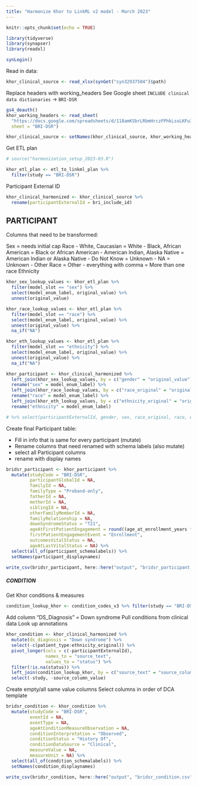 ```yaml
---
title: "Harmonize Khor to LinkML v2 model - March 2023"
---
```



```r
knitr::opts_chunk$set(echo = TRUE)

library(tidyverse)
library(synapser)
library(readxl)

synLogin()
```


Read in data:
```r
khor_clinical_source <- read_xlsx(synGet("syn32937504")$path)
```

Replace headers with working_headers
See Google sheet `INCLUDE clinical data dictionaries` -> `BRI-DSR`
```r
gs4_deauth()
khor_working_headers <- read_sheet(
  "https://docs.google.com/spreadsheets/d/118amKSbrLRbmHrczFPhkLsxLKFu3GEr5goPMDvrlvxw/edit#gid=0",
  sheet = "BRI-DSR")

khor_clinical_source <- setNames(khor_clinical_source, khor_working_headers$working_header)
```

Get ETL plan
```r
# source("harmonization_setup_2023-03.R")

khor_etl_plan <- etl_to_linkml_plan %>% 
  filter(study == "BRI-DSR")
```

Participant External ID
```r
khor_clinical_harmonized <- khor_clinical_source %>% 
  rename(participantExternalId = bri_include_id)
```


## PARTICIPANT

Columns that need to be transformed:

Sex = needs initial cap
Race
- White, Caucasian = White
- Black, African American = Black or African American
- American Indian, Alaska Native = American Indian or Alaska Native
- Do Not Know = Unknown
- NA = Unknown
- Other Race = Other
- everything with comma = More than one race
Ethnicity

```r
khor_sex_lookup_values <- khor_etl_plan %>% 
  filter(model_slot == "sex") %>% 
  select(model_enum_label, original_value) %>% 
  unnest(original_value)

khor_race_lookup_values <- khor_etl_plan %>% 
  filter(model_slot == "race") %>% 
  select(model_enum_label, original_value) %>% 
  unnest(original_value) %>% 
  na_if("NA")

khor_eth_lookup_values <- khor_etl_plan %>% 
  filter(model_slot == "ethnicity") %>% 
  select(model_enum_label, original_value) %>% 
  unnest(original_value) %>% 
  na_if("NA")

khor_participant <- khor_clinical_harmonized %>% 
  left_join(khor_sex_lookup_values, by = c("gender" = "original_value")) %>% 
  rename("sex" = model_enum_label) %>% 
  left_join(khor_race_lookup_values, by = c("race_original" = "original_value")) %>% 
  rename("race" = model_enum_label) %>%  
  left_join(khor_eth_lookup_values, by = c("ethnicity_original" = "original_value")) %>% 
  rename("ethnicity" = model_enum_label) 

# %>% select(participantExternalId, gender, sex, race_original, race, ethnicity_original, ethnicity)
```

Create final Participant table:

- Fill in info that is same for every participant (mutate)
- Rename columns that need renamed with schema labels (also mutate)
- select all Participant columns
- rename with display names

```r
bridsr_participant <- khor_participant %>% 
  mutate(studyCode = "BRI-DSR",
         participantGlobalId = NA,
         familyId = NA,
         familyType = "Proband-only",
         fatherId = NA,
         motherId = NA,
         siblingId = NA,
         otherFamilyMemberId = NA,
         familyRelationship = NA,
         downSyndromeStatus = "T21",
         ageAtFirstPatientEngagement = round((age_at_enrollment_years * 365.25), 0),
         firstPatientEngagementEvent = "Enrollment",
         outcomesVitalStatus = NA,
         ageAtLastVitalStatus = NA) %>% 
  select(all_of(participant_schemalabels)) %>% 
  setNames(participant_displaynames)

```


```r
write_csv(bridsr_participant, here::here("output", "bridsr_participant.csv"))
```


##### CONDITION

Get Khor conditions & measures
```r
condition_lookup_khor <- condition_codes_v3 %>% filter(study == "BRI-DSR")
```

Add column "DS_Diagnosis" = Down syndrome
Pull conditions from clinical data
Look up annotations
```r
khor_condition <- khor_clinical_harmonized %>% 
  mutate(ds_diagnosis = "Down syndrome") %>% 
  select(-c(patient_type:ethnicity_original)) %>% 
  pivot_longer(cols = c(-participantExternalId), 
               names_to = "source_text",
               values_to = "status") %>% 
  filter(!is.na(status)) %>% 
  left_join(condition_lookup_khor, by = c("source_text" = "source_column")) %>% 
  select(-study, -source_column_value)
```

Create empty/all same value columns
Select columns in order of DCA template
```r
bridsr_condition <- khor_condition %>% 
  mutate(studyCode = "BRI-DSR",
         eventId = NA,
         eventType = NA,
         ageAtConditionMeasureObservation = NA,
         conditionInterpretation = "Observed",
         conditionStatus = "History Of",
         conditionDataSource = "Clinical",         
         measureValue = NA,
         measureUnit = NA) %>% 
  select(all_of(condition_schemalabels)) %>% 
  setNames(condition_displaynames)
```

```r
write_csv(bridsr_condition, here::here("output", "bridsr_condition.csv"))
```






